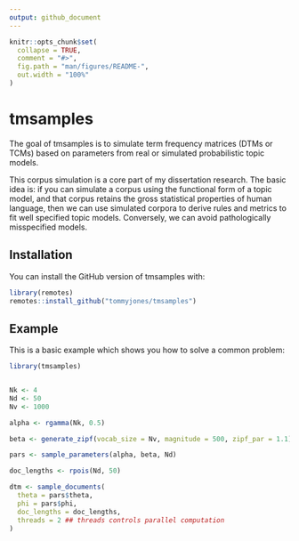 ```yaml
---
output: github_document
---
```


<!-- README.md is generated from README.Rmd. Please edit that file -->

```r
knitr::opts_chunk$set(
  collapse = TRUE,
  comment = "#>",
  fig.path = "man/figures/README-",
  out.width = "100%"
)
```

# tmsamples

<!-- badges: start -->
<!-- badges: end -->

The goal of tmsamples is to simulate term frequency matrices (DTMs or TCMs) based
on parameters from real or simulated probabilistic topic models. 

This corpus simulation is a core part of my dissertation research. The basic
idea is: if you can simulate a corpus using the functional form of a topic model,
and that corpus retains the gross statistical properties of human language, then
we can use simulated corpora to derive rules and metrics to fit well specified
topic models. Conversely, we can avoid pathologically misspecified models.

## Installation

You can install the GitHub version of tmsamples with:

``` r
library(remotes)
remotes::install_github("tommyjones/tmsamples")
```

## Example

This is a basic example which shows you how to solve a common problem:

```r
library(tmsamples)


Nk <- 4
Nd <- 50
Nv <- 1000

alpha <- rgamma(Nk, 0.5)

beta <- generate_zipf(vocab_size = Nv, magnitude = 500, zipf_par = 1.1)

pars <- sample_parameters(alpha, beta, Nd)

doc_lengths <- rpois(Nd, 50)

dtm <- sample_documents(
  theta = pars$theta,
  phi = pars$phi,
  doc_lengths = doc_lengths,
  threads = 2 ## threads controls parallel computation
)



```


